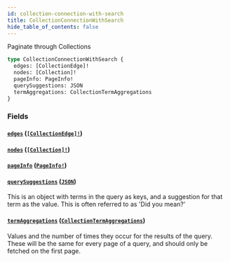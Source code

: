 ```yaml
---
id: collection-connection-with-search
title: CollectionConnectionWithSearch
hide_table_of_contents: false
---
```



Paginate through Collections

```graphql
type CollectionConnectionWithSearch {
  edges: [CollectionEdge]!
  nodes: [Collection]!
  pageInfo: PageInfo!
  querySuggestions: JSON
  termAggregations: CollectionTermAggregations
}
```


### Fields

#### [`edges`](#) ([`[CollectionEdge]!`](/demand/api/graphql-admin/reference/objects/collection-edge))




#### [`nodes`](#) ([`[Collection]!`](/demand/api/graphql-admin/reference/objects/collection))




#### [`pageInfo`](#) ([`PageInfo!`](/demand/api/graphql-admin/reference/objects/page-info))




#### [`querySuggestions`](#) ([`JSON`](/demand/api/graphql-admin/reference/scalars/json))

This is an object with terms in the query as keys, and a suggestion for that
term as the value. This is often referred to as 'Did you mean?'


#### [`termAggregations`](#) ([`CollectionTermAggregations`](/demand/api/graphql-admin/reference/objects/collection-term-aggregations))

Values and the number of times they occur for the results of the query. These
will be the same for every page of a query, and should only be fetched on the first page.





